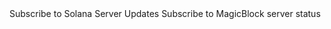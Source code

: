 <CardGroup cols={2}>
  <Card
    title="Solana Status"
    icon="server"
    href="https://status.solana.com/"
    iconType="duotone"
  >
    Subscribe to Solana Server Updates
  </Card>
  <Card
    title="MagicBlock Status"
    icon="heart-pulse"
    href="/pages/overview/additional-information/server-status"
    iconType="duotone"
  >
    Subscribe to MagicBlock server status
  </Card>
</CardGroup>
